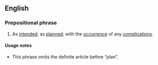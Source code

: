==English==

===Prepositional phrase===
{{head|en|prepositional phrase|head=[[according to]] [[plan]]}}

# {{context|manner}} As [[intend]]ed; as [[plan]]ned; with the [[occurrence]] of any [[complication]]s.

====Usage notes====
* This phrase omits the definite article before “plan”.